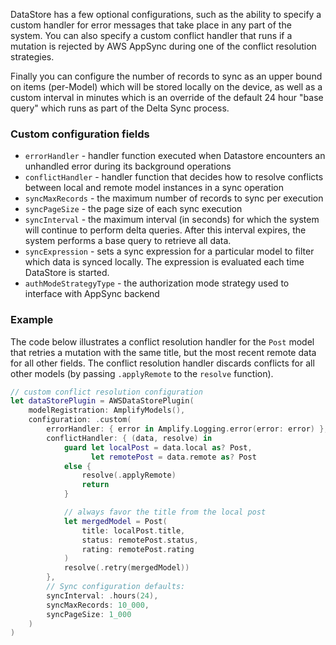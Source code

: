 DataStore has a few optional configurations, such as the ability to specify a custom handler for error messages that take place in any part of the system. You can also specify a custom conflict handler that runs if a mutation is rejected by AWS AppSync during one of the conflict resolution strategies.

Finally you can configure the number of records to sync as an upper bound on items (per-Model) which will be stored locally on the device, as well as a custom interval in minutes which is an override of the default 24 hour "base query" which runs as part of the Delta Sync process.

### Custom configuration fields
- `errorHandler` - handler function executed when Datastore encounters an unhandled error during its background operations
- `conflictHandler` - handler function that decides how to resolve conflicts between local and remote model instances in a sync operation
- `syncMaxRecords` - the maximum number of records to sync per execution
- `syncPageSize` - the page size of each sync execution
- `syncInterval` - the maximum interval (in seconds) for which the system will continue to perform delta queries. After this interval expires, the system performs a base query to retrieve all data.
- `syncExpression` - sets a sync expression for a particular model to filter which data is synced locally.  The expression is evaluated each time DataStore is started.
- `authModeStrategyType` - the authorization mode strategy used to interface with AppSync backend

### Example

The code below illustrates a conflict resolution handler for the `Post` model that retries a mutation with the same title, but the most recent remote data for all other fields. The conflict resolution handler discards conflicts for all other models (by passing `.applyRemote` to the `resolve` function).

```swift
// custom conflict resolution configuration
let dataStorePlugin = AWSDataStorePlugin(
    modelRegistration: AmplifyModels(),
    configuration: .custom(
        errorHandler: { error in Amplify.Logging.error(error: error) },
        conflictHandler: { (data, resolve) in
            guard let localPost = data.local as? Post,
                  let remotePost = data.remote as? Post
            else {
                resolve(.applyRemote)
                return
            }

            // always favor the title from the local post
            let mergedModel = Post(
                title: localPost.title,
                status: remotePost.status,
                rating: remotePost.rating
            )
            resolve(.retry(mergedModel))
        },
        // Sync configuration defaults:
        syncInterval: .hours(24),
        syncMaxRecords: 10_000,
        syncPageSize: 1_000
    )
)
```
